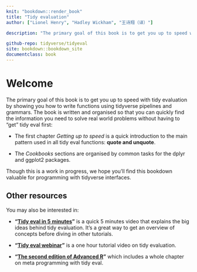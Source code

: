 ```yaml
---
knit: "bookdown::render_book"
title: "Tidy evaluation"
author: ["Lionel Henry", "Hadley Wickham", "王诗翔（译）"]

description: "The primary goal of this book is to get you up to speed with tidy evaluation and how to write functions around tidyverse pipelines and grammars."

github-repo: tidyverse/tidyeval
site: bookdown::bookdown_site
documentclass: book
---
```


# Welcome {-}

The primary goal of this book is to get you up to speed with tidy evaluation by showing you how to write functions using tidyverse pipelines and grammars. The book is written and organised so that you can quickly find the information you need to solve real world problems without having to "get" tidy eval first:

* The first chapter *Getting up to speed* is a quick introduction to the main pattern used in all tidy eval functions: **quote and unquote**.

* The *Cookbooks* sections are organised by common tasks for the dplyr and ggplot2 packages.

Though this is a work in progress, we hope you'll find this bookdown valuable for programming with tidyverse interfaces.


## Other resources {-}

You may also be interested in:

* __"[Tidy eval in 5 minutes](https://www.youtube.com/watch?v=nERXS3ssntw)"__ is a quick 5 minutes video that explains the big ideas behind tidy evaluation. It's a great way to get an overview of concepts before diving in other tutorials.

* __"[Tidy eval webinar](https://www.rstudio.com/resources/webinars/tidy-eval/)"__ is a one hour tutorial video on tidy evaluation.

* __"[The second edition of Advanced R](http://adv-r.hadley.nz/)"__ which includes a whole chapter on meta programming with tidy eval.
